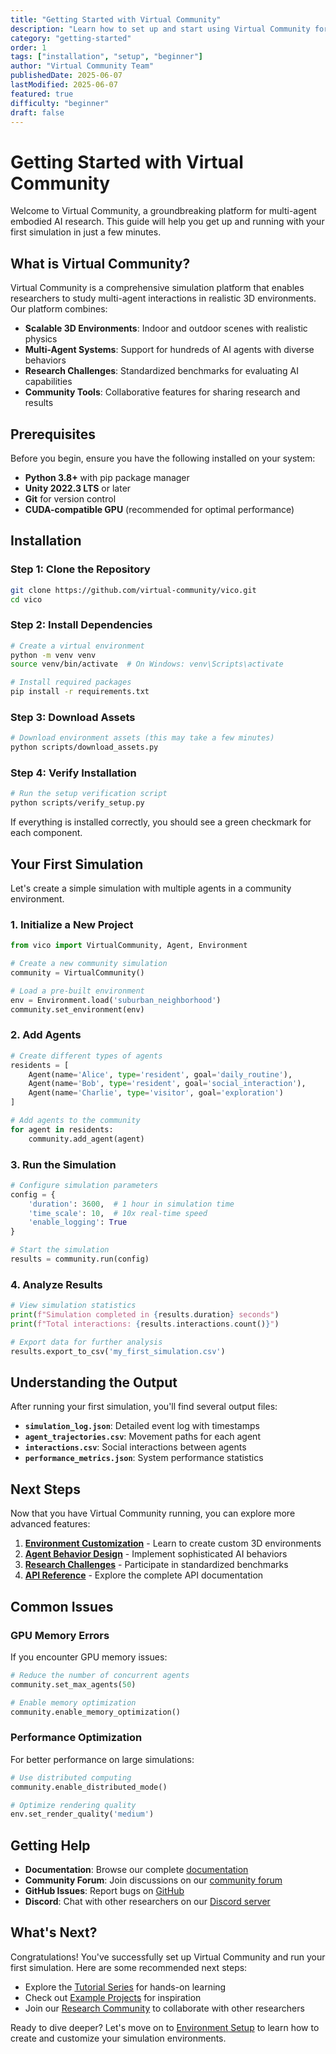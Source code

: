 ```yaml
---
title: "Getting Started with Virtual Community"
description: "Learn how to set up and start using Virtual Community for multi-agent embodied AI research"
category: "getting-started"
order: 1
tags: ["installation", "setup", "beginner"]
author: "Virtual Community Team"
publishedDate: 2025-06-07
lastModified: 2025-06-07
featured: true
difficulty: "beginner"
draft: false
---
```


# Getting Started with Virtual Community

Welcome to Virtual Community, a groundbreaking platform for multi-agent embodied AI research. This guide will help you get up and running with your first simulation in just a few minutes.

## What is Virtual Community?

Virtual Community is a comprehensive simulation platform that enables researchers to study multi-agent interactions in realistic 3D environments. Our platform combines:

- **Scalable 3D Environments**: Indoor and outdoor scenes with realistic physics
- **Multi-Agent Systems**: Support for hundreds of AI agents with diverse behaviors
- **Research Challenges**: Standardized benchmarks for evaluating AI capabilities
- **Community Tools**: Collaborative features for sharing research and results

## Prerequisites

Before you begin, ensure you have the following installed on your system:

- **Python 3.8+** with pip package manager
- **Unity 2022.3 LTS** or later
- **Git** for version control
- **CUDA-compatible GPU** (recommended for optimal performance)

## Installation

### Step 1: Clone the Repository

```bash
git clone https://github.com/virtual-community/vico.git
cd vico
```

### Step 2: Install Dependencies

```bash
# Create a virtual environment
python -m venv venv
source venv/bin/activate  # On Windows: venv\Scripts\activate

# Install required packages
pip install -r requirements.txt
```

### Step 3: Download Assets

```bash
# Download environment assets (this may take a few minutes)
python scripts/download_assets.py
```

### Step 4: Verify Installation

```bash
# Run the setup verification script
python scripts/verify_setup.py
```

If everything is installed correctly, you should see a green checkmark for each component.

## Your First Simulation

Let's create a simple simulation with multiple agents in a community environment.

### 1. Initialize a New Project

```python
from vico import VirtualCommunity, Agent, Environment

# Create a new community simulation
community = VirtualCommunity()

# Load a pre-built environment
env = Environment.load('suburban_neighborhood')
community.set_environment(env)
```

### 2. Add Agents

```python
# Create different types of agents
residents = [
    Agent(name='Alice', type='resident', goal='daily_routine'),
    Agent(name='Bob', type='resident', goal='social_interaction'),
    Agent(name='Charlie', type='visitor', goal='exploration')
]

# Add agents to the community
for agent in residents:
    community.add_agent(agent)
```

### 3. Run the Simulation

```python
# Configure simulation parameters
config = {
    'duration': 3600,  # 1 hour in simulation time
    'time_scale': 10,  # 10x real-time speed
    'enable_logging': True
}

# Start the simulation
results = community.run(config)
```

### 4. Analyze Results

```python
# View simulation statistics
print(f"Simulation completed in {results.duration} seconds")
print(f"Total interactions: {results.interactions.count()}")

# Export data for further analysis
results.export_to_csv('my_first_simulation.csv')
```

## Understanding the Output

After running your first simulation, you'll find several output files:

- **`simulation_log.json`**: Detailed event log with timestamps
- **`agent_trajectories.csv`**: Movement paths for each agent
- **`interactions.csv`**: Social interactions between agents
- **`performance_metrics.json`**: System performance statistics

## Next Steps

Now that you have Virtual Community running, you can explore more advanced features:

1. **[Environment Customization](/docs/environment-setup)** - Learn to create custom 3D environments
2. **[Agent Behavior Design](/docs/agent-behaviors)** - Implement sophisticated AI behaviors
3. **[Research Challenges](/docs/challenges)** - Participate in standardized benchmarks
4. **[API Reference](/docs/api-overview)** - Explore the complete API documentation

## Common Issues

### GPU Memory Errors

If you encounter GPU memory issues:

```python
# Reduce the number of concurrent agents
community.set_max_agents(50)

# Enable memory optimization
community.enable_memory_optimization()
```

### Performance Optimization

For better performance on large simulations:

```python
# Use distributed computing
community.enable_distributed_mode()

# Optimize rendering quality
env.set_render_quality('medium')
```

## Getting Help

- **Documentation**: Browse our complete [documentation](/docs)
- **Community Forum**: Join discussions on our [community forum](https://community.virtualcommunity.org)
- **GitHub Issues**: Report bugs on [GitHub](https://github.com/virtual-community/vico/issues)
- **Discord**: Chat with other researchers on our [Discord server](https://discord.gg/virtualcommunity)

## What's Next?

Congratulations! You've successfully set up Virtual Community and run your first simulation. Here are some recommended next steps:

- Explore the [Tutorial Series](/docs/tutorials) for hands-on learning
- Check out [Example Projects](/docs/examples) for inspiration
- Join our [Research Community](/docs/research-community) to collaborate with other researchers

Ready to dive deeper? Let's move on to [Environment Setup](/docs/environment-setup) to learn how to create and customize your simulation environments.
